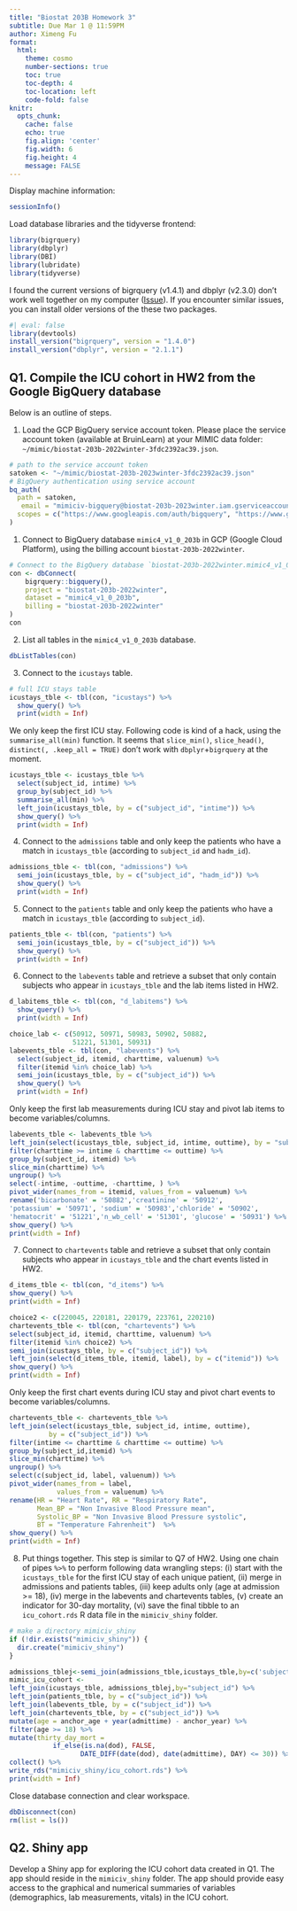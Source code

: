 ```yaml
---
title: "Biostat 203B Homework 3"
subtitle: Due Mar 1 @ 11:59PM
author: Ximeng Fu 
format:
  html:
    theme: cosmo
    number-sections: true
    toc: true
    toc-depth: 4
    toc-location: left
    code-fold: false
knitr:
  opts_chunk: 
    cache: false    
    echo: true
    fig.align: 'center'
    fig.width: 6
    fig.height: 4
    message: FALSE
---
```


Display machine information:
```r
sessionInfo()
```

Load database libraries and the tidyverse frontend:
```r
library(bigrquery)
library(dbplyr)
library(DBI)
library(lubridate)
library(tidyverse)
```

I found the current versions of bigrquery (v1.4.1) and dbplyr (v2.3.0) don't work well together on my computer ([Issue](https://github.com/r-dbi/bigrquery/issues/509)). If you encounter similar issues, you can install older versions of the these two packages.
```r
#| eval: false
library(devtools)
install_version("bigrquery", version = "1.4.0")
install_version("dbplyr", version = "2.1.1")
```

## Q1. Compile the ICU cohort in HW2 from the Google BigQuery database 

Below is an outline of steps.

1. Load the GCP BigQuery service account token. Please place the service account token (available at BruinLearn) at your MIMIC data folder: `~/mimic/biostat-203b-2022winter-3fdc2392ac39.json`.
```r
# path to the service account token 
satoken <- "~/mimic/biostat-203b-2023winter-3fdc2392ac39.json"
# BigQuery authentication using service account
bq_auth(
  path = satoken,
   email = "mimiciv-bigquery@biostat-203b-2023winter.iam.gserviceaccount.com", 
  scopes = c("https://www.googleapis.com/auth/bigquery", "https://www.googleapis.com/auth/cloud-platform")
)
```

1. Connect to BigQuery database `mimic4_v1_0_203b` in GCP (Google Cloud Platform), using the billing account `biostat-203b-2022winter`.
```r
# Connect to the BigQuery database `biostat-203b-2022winter.mimic4_v1_0_203b`
con <- dbConnect(
    bigrquery::bigquery(),
    project = "biostat-203b-2022winter",
    dataset = "mimic4_v1_0_203b",
    billing = "biostat-203b-2022winter"
)
con
```

2. List all tables in the `mimic4_v1_0_203b` database.
```r
dbListTables(con)
```

3. Connect to the `icustays` table.
```r
# full ICU stays table
icustays_tble <- tbl(con, "icustays") %>%
  show_query() %>%
  print(width = Inf)
```
We only keep the first ICU stay. Following code is kind of a hack, using the `summarise_all(min)` function. It seems that `slice_min()`, `slice_head()`, `distinct(, .keep_all = TRUE)` don't work with `dbplyr`+`bigrquery` at the moment.
```r
icustays_tble <- icustays_tble %>% 
  select(subject_id, intime) %>% 
  group_by(subject_id) %>% 
  summarise_all(min) %>%
  left_join(icustays_tble, by = c("subject_id", "intime")) %>%
  show_query() %>%
  print(width = Inf)
```


4. Connect to the `admissions` table and only keep the patients who have a match in `icustays_tble` (according to `subject_id` and `hadm_id`).
```r
admissions_tble <- tbl(con, "admissions") %>%
  semi_join(icustays_tble, by = c("subject_id", "hadm_id")) %>%
  show_query() %>%
  print(width = Inf)
```



5. Connect to the `patients` table and only keep the patients who have a match in `icustays_tble` (according to `subject_id`).
```r
patients_tble <- tbl(con, "patients") %>%
  semi_join(icustays_tble, by = c("subject_id")) %>%
  show_query() %>%
  print(width = Inf)
```

6. Connect to the `labevents` table and retrieve a subset that only contain subjects who appear in `icustays_tble` and the lab items listed in HW2. 

```r
d_labitems_tble <- tbl(con, "d_labitems") %>%
  show_query() %>%
  print(width = Inf)

choice_lab <- c(50912, 50971, 50983, 50902, 50882, 
                51221, 51301, 50931)
labevents_tble <- tbl(con, "labevents") %>%
  select(subject_id, itemid, charttime, valuenum) %>%
  filter(itemid %in% choice_lab) %>%
  semi_join(icustays_tble, by = c("subject_id")) %>%
  show_query() %>%
  print(width = Inf)

```
Only keep the first lab measurements during ICU stay and pivot lab items to become variables/columns.
```r
labevents_tble <- labevents_tble %>%
left_join(select(icustays_tble, subject_id, intime, outtime), by = "subject_id") %>%
filter(charttime >= intime & charttime <= outtime) %>%
group_by(subject_id, itemid) %>%
slice_min(charttime) %>%
ungroup() %>%
select(-intime, -outtime, -charttime, ) %>%
pivot_wider(names_from = itemid, values_from = valuenum) %>%
rename('bicarbonate' = '50882','creatinine' = '50912',
'potassium' = '50971', 'sodium' = '50983','chloride' = '50902',
'hematocrit' = '51221','n_wb_cell' = '51301', 'glucose' = '50931') %>%
show_query() %>% 
print(width = Inf)
```

7. Connect to `chartevents` table and retrieve a subset that only contain subjects who appear in `icustays_tble` and the chart events listed in HW2.
```r
d_items_tble <- tbl(con, "d_items") %>%
show_query() %>%
print(width = Inf)

choice2 <- c(220045, 220181, 220179, 223761, 220210)
chartevents_tble <- tbl(con, "chartevents") %>%
select(subject_id, itemid, charttime, valuenum) %>%
filter(itemid %in% choice2) %>%
semi_join(icustays_tble, by = c("subject_id")) %>%
left_join(select(d_items_tble, itemid, label), by = c("itemid")) %>%
show_query() %>%
print(width = Inf)
```
Only keep the first chart events during ICU stay and pivot chart events to become variables/columns.
```r
chartevents_tble <- chartevents_tble %>% 
left_join(select(icustays_tble, subject_id, intime, outtime), 
          by = c("subject_id")) %>%
filter(intime <= charttime & charttime <= outtime) %>%
group_by(subject_id,itemid) %>%
slice_min(charttime) %>%
ungroup() %>%
select(c(subject_id, label, valuenum)) %>%
pivot_wider(names_from = label, 
            values_from = valuenum) %>%
rename(HR = "Heart Rate", RR = "Respiratory Rate", 
       Mean_BP = "Non Invasive Blood Pressure mean", 
       Systolic_BP = "Non Invasive Blood Pressure systolic", 
       BT = "Temperature Fahrenheit")  %>%
show_query() %>% 
print(width = Inf)
```

8. Put things together. This step is similar to Q7 of HW2. Using one chain of pipes `%>%` to perform following data wrangling steps: (i) start with the `icustays_tble` for the first ICU stay of each unique patient, (ii) merge in admissions and patients tables, (iii) keep adults only (age at admission >= 18), (iv) merge in the labevents and chartevents tables, (v) create an indicator for 30-day mortality, (vi) save the final tibble to an `icu_cohort.rds` R data file in the `mimiciv_shiny` folder.

```r
# make a directory mimiciv_shiny
if (!dir.exists("mimiciv_shiny")) {
  dir.create("mimiciv_shiny")
}
```


```r
admissions_tblej<-semi_join(admissions_tble,icustays_tble,by=c('subject_id','hadm_id'))
mimic_icu_cohort <-
left_join(icustays_tble, admissions_tblej,by="subject_id") %>%
left_join(patients_tble, by = c("subject_id")) %>%
left_join(labevents_tble, by = c("subject_id")) %>%
left_join(chartevents_tble, by = c("subject_id")) %>%
mutate(age = anchor_age + year(admittime) - anchor_year) %>%
filter(age >= 18) %>%
mutate(thirty_day_mort = 
           if_else(is.na(dod), FALSE,
                  DATE_DIFF(date(dod), date(admittime), DAY) <= 30)) %>%
collect() %>%
write_rds("mimiciv_shiny/icu_cohort.rds") %>%
print(width = Inf)
```

Close database connection and clear workspace.
```r
dbDisconnect(con)
rm(list = ls())
```

## Q2. Shiny app

Develop a Shiny app for exploring the ICU cohort data created in Q1. The app should reside in the `mimiciv_shiny` folder. The app should provide easy access to the graphical and numerical summaries of variables (demographics, lab measurements, vitals) in the ICU cohort.
